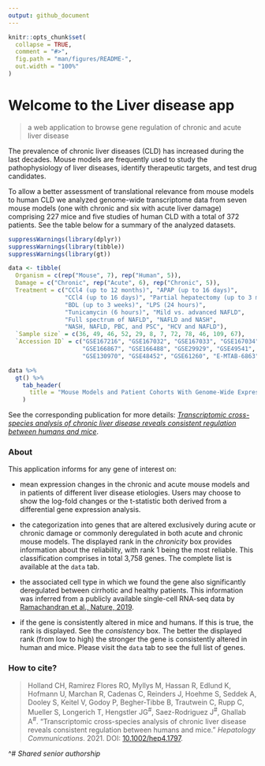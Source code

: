 ```yaml
---
output: github_document
---
```


```r
knitr::opts_chunk$set(
  collapse = TRUE,
  comment = "#>",
  fig.path = "man/figures/README-",
  out.width = "100%"
)
```

# Welcome to the Liver disease app
> a web application to browse gene regulation of chronic and acute liver disease

The prevalence of chronic liver diseases (CLD) has increased during the last decades. Mouse models are frequently used to study the pathophysiology of liver diseases, identify therapeutic targets, and test drug candidates.

To allow a better assessment of translational relevance from mouse models to human CLD we analyzed genome-wide transcriptome data from seven mouse models (one with chronic and six with acute liver damage) comprising 227 mice and five studies of human CLD with a total of 372 patients. See the table below for a summary of the analyzed datasets.

```r
suppressWarnings(library(dplyr))
suppressWarnings(library(tibble))
suppressWarnings(library(gt))

data <- tibble(
  Organism = c(rep("Mouse", 7), rep("Human", 5)),
  Damage = c("Chronic", rep("Acute", 6), rep("Chronic", 5)),
  Treatment = c("CCl4 (up to 12 months)", "APAP (up to 16 days)", 
                "CCl4 (up to 16 days)", "Partial hepatectomy (up to 3 months)", 
                "BDL (up to 3 weeks)", "LPS (24 hours)", 
                "Tunicamycin (6 hours)", "Mild vs. advanced NAFLD", 
                "Full spectrum of NAFLD", "NAFLD and NASH", 
                "NASH, NAFLD, PBC, and PSC", "HCV and NAFLD"),
  `Sample size` = c(36, 49, 46, 52, 29, 8, 7, 72, 78, 46, 109, 67),
  `Accession ID` = c("GSE167216", "GSE167032", "GSE167033", "GSE167034", 
                     "GSE166867", "GSE166488", "GSE29929", "GSE49541",
                     "GSE130970", "GSE48452", "GSE61260", "E-MTAB-6863"))

data %>%
  gt() %>%
    tab_header(
      title = "Mouse Models and Patient Cohorts With Genome-Wide Expression Data of Liver Tissue"
    ) 
```

See the corresponding publication for more details: [_Transcriptomic cross-species analysis of chronic liver disease reveals consistent regulation between humans and mice_](https://doi.org/10.1002/hep4.1797).

### About

This application informs for any gene of interest on: 

* mean expression changes in the chronic and acute mouse models and in patients of different liver disease etiologies. Users may choose to show the log-fold changes or the t-statistic both derived from a differential gene expression analysis.

* the categorization into genes that are altered exclusively during acute or chronic damage or commonly deregulated in both acute and chronic mouse models. The displayed rank in the _chronicity_ box provides information about the reliability, with rank 1 being the most reliable. This classification comprises in total 3,758 genes. The complete list is available at the `data` tab. 
 
* the associated cell type in which we found the gene also significantly deregulated between cirrhotic and healthy patients. This information was inferred from a publicly available single-cell RNA-seq data by [Ramachandran et al., Nature, 2019](https://www.nature.com/articles/s41586-019-1631-3?proof=t).

* if the gene is consistently altered in mice and humans. If this is true, the rank is displayed. See the _consistency_ box. The better the displayed rank (from low to high) the stronger the gene is consistently altered in human and mice. Please visit the `data` tab to see the full list of genes.


### How to cite?
>Holland CH, Ramirez Flores RO, Myllys M, Hassan R, Edlund K, Hofmann U, Marchan R, Cadenas C, Reinders J, Hoehme S, Seddek A, Dooley S, Keitel V, Godoy P, Begher-Tibbe B, Trautwein C, Rupp C, Mueller S, Longerich T, Hengstler JG^#^, Saez-Rodriguez J^#^, Ghallab A^#^. "Transcriptomic cross-species analysis of chronic liver disease reveals consistent regulation between humans and mice." _Hepatology Communications_. 2021. DOI: [10.1002/hep4.1797](https://doi.org/10.1002/hep4.1797).

^# _Shared senior authorship_



